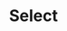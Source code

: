 ---
title: 'Select'
description: 'A component that allows the user to select an option from a list of options.'
---